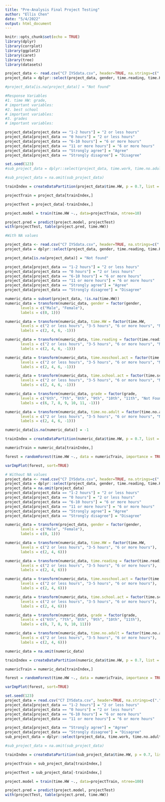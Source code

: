---
title: "Pre-Analysis Final Project Testing"
author: "Ellis Chen"
date: "5/4/2022"
output: html_document
---

```{r setup, include=FALSE}
knitr::opts_chunk$set(echo = TRUE)
library(dplyr)
library(corrplot)
library(ggplot2)
library(caret)
library(tree)
library(datasets)
```

```{r}
project_data <- read.csv("C7 IYSdata.csv", header=TRUE, na.strings=c(".","NA"))
project_data = dplyr::select(project_data, gender, time.reading, time.HW, grade, time.no.adult, time.noschool.act, time.school.act)

#project_data[is.na(project_data)] = "Not found"

#Response Variables
#1. time HW: grade, 
# important variables:
#2. best school 
# important variables:
#3. grades
# important variables:

project_data[project_data == "1-2 hours"] = "2 or less hours"
project_data[project_data == "0 hours"] = "2 or less hours"
project_data[project_data == "6-10 hours"] = "6 or more hours"
project_data[project_data == "11 or more hours"] = "6 or more hours"
project_data[project_data == "Strongly agree"] = "Agree"
project_data[project_data == "Strongly disagree"] = "Disagree"
```

```{R}
set.seed(123)
#sub_project_data = dplyr::select(project_data, time.work, time.no.adult, time.friend, time.school.act, time.reading, time.church, time.excersize, time.HW)

#sub_project_data = na.omit(sub_project_data)

trainIndex = createDataPartition(project_data$time.HW, p = 0.7, list = FALSE, times=1)

projectTrain = project_data[trainIndex,]

projectTest = project_data[-trainIndex,]

project.model = train(time.HW ~., data=projectTrain, ntree=10)

project.pred = predict(project.model, projectTest)
with(projectTest, table(project.pred, time.HW))

```

```{r}
#With NA values

project_data <- read.csv("C7 IYSdata.csv", header=TRUE, na.strings=c(".","NA"))
project_data = dplyr::select(project_data, gender, time.reading, time.HW, grade, time.no.adult, time.noschool.act, time.school.act)

project_data[is.na(project_data)] = "Not found"

project_data[project_data == "1-2 hours"] = "2 or less hours"
project_data[project_data == "0 hours"] = "2 or less hours"
project_data[project_data == "6-10 hours"] = "6 or more hours"
project_data[project_data == "11 or more hours"] = "6 or more hours"
project_data[project_data == "Strongly agree"] = "Agree"
project_data[project_data == "Strongly disagree"] = "Disagree"

numeric_data = subset(project_data, !is.na(time.HW))
numeric_data = transform(numeric_data, gender = factor(gender, 
       levels = c("Male", "Female"),
       labels = c(0, 1)))

numeric_data = transform(numeric_data, time.HW = factor(time.HW, 
       levels = c("2 or less hours", "3-5 hours", "6 or more hours", "Not found"),
       labels = c(2, 4, 6, -1)))

numeric_data = transform(numeric_data, time.reading = factor(time.reading, 
       levels = c("2 or less hours", "3-5 hours", "6 or more hours", "Not found"),
       labels = c(2, 4, 6, -1)))

numeric_data = transform(numeric_data, time.noschool.act = factor(time.noschool.act, 
       levels = c("2 or less hours", "3-5 hours", "6 or more hours", "Not found"),
       labels = c(2, 4, 6, -1)))

numeric_data = transform(numeric_data, time.school.act = factor(time.school.act, 
       levels = c("2 or less hours", "3-5 hours", "6 or more hours", "Not found"),
       labels = c(2, 4, 6, -1)))

numeric_data = transform(numeric_data, grade = factor(grade, 
       levels = c("6th", "7th", "8th", "9th", "10th", "11th", "Not Found"),
       labels = c(6, 7, 8, 9, 10, 11, -1)))

numeric_data = transform(numeric_data, time.no.adult = factor(time.no.adult, 
       levels = c("2 or less hours", "3-5 hours", "6 or more hours", "Not found"),
       labels = c(2, 4, 6, -1)))

numeric_data[is.na(numeric_data)] = -1
```

```{r}
trainIndex = createDataPartition(numeric_data$time.HW, p = 0.7, list = FALSE, times=1)

numericTrain = numeric_data[trainIndex,]

forest = randomForest(time.HW ~., data = numericTrain, importance = TRUE, ntree = 100, mtry = 2, do.trace = TRUE)

varImpPlot(forest, sort=TRUE)
```

```{r}
# Without NA values
project_data <- read.csv("C7 IYSdata.csv", header=TRUE, na.strings=c(".","NA"))
project_data = dplyr::select(project_data, gender, time.reading, time.HW, grade, time.no.adult, time.noschool.act, time.school.act)
project_data = na.omit(project_data)
project_data[project_data == "1-2 hours"] = "2 or less hours"
project_data[project_data == "0 hours"] = "2 or less hours"
project_data[project_data == "6-10 hours"] = "6 or more hours"
project_data[project_data == "11 or more hours"] = "6 or more hours"
project_data[project_data == "Strongly agree"] = "Agree"
project_data[project_data == "Strongly disagree"] = "Disagree"
```

```{r}
numeric_data = transform(project_data, gender = factor(gender, 
       levels = c("Male", "Female"),
       labels = c(0, 1)))

numeric_data = transform(numeric_data, time.HW = factor(time.HW, 
       levels = c("2 or less hours", "3-5 hours", "6 or more hours"),
       labels = c(2, 4, 6)))

numeric_data = transform(numeric_data, time.reading = factor(time.reading, 
       levels = c("2 or less hours", "3-5 hours", "6 or more hours"),
       labels = c(2, 4, 6)))

numeric_data = transform(numeric_data, time.noschool.act = factor(time.noschool.act, 
       levels = c("2 or less hours", "3-5 hours", "6 or more hours"),
       labels = c(2, 4, 6)))

numeric_data = transform(numeric_data, time.school.act = factor(time.school.act, 
       levels = c("2 or less hours", "3-5 hours", "6 or more hours"),
       labels = c(2, 4, 6)))

numeric_data = transform(numeric_data, grade = factor(grade, 
       levels = c("6th", "7th", "8th", "9th", "10th", "11th"),
       labels = c(6, 7, 8, 9, 10, 11)))

numeric_data = transform(numeric_data, time.no.adult = factor(time.no.adult, 
       levels = c("2 or less hours", "3-5 hours", "6 or more hours"),
       labels = c(2, 4, 6)))

numeric_data = na.omit(numeric_data)
```

```{r}
trainIndex = createDataPartition(numeric_data$time.HW, p = 0.7, list = FALSE, times=1)

numericTrain = numeric_data[trainIndex,]

forest = randomForest(time.HW ~., data = numericTrain, importance = TRUE, ntree = 100, mtry = 2, do.trace = TRUE)

varImpPlot(forest, sort=TRUE)
```



```{R}
set.seed(123)
project_data = read.csv("C7 IYSdata.csv", header=TRUE, na.strings=c(".","NA"))
project_data[project_data == "1-2 hours"] = "2 or less hours"
project_data[project_data == "0 hours"] = "2 or less hours"
project_data[project_data == "6-10 hours"] = "6 or more hours"
project_data[project_data == "11 or more hours"] = "6 or more hours"

project_data[project_data == "Strongly agree"] = "Agree"
project_data[project_data == "Strongly disagree"] = "Disagree"
sub_project_data = dplyr::select(project_data, time.work, time.no.adult, time.friend, time.school.act, time.reading, time.church, time.excersize, time.HW)

#sub_project_data = na.omit(sub_project_data)

trainIndex = createDataPartition(sub_project_data$time.HW, p = 0.7, list = FALSE, times=1)

projectTrain = sub_project_data[trainIndex,]

projectTest = sub_project_data[-trainIndex,]

project.model = train(time.HW ~., data=projectTrain, ntree=100)

project.pred = predict(project.model, projectTest)
with(projectTest, table(project.pred, time.HW))

```
